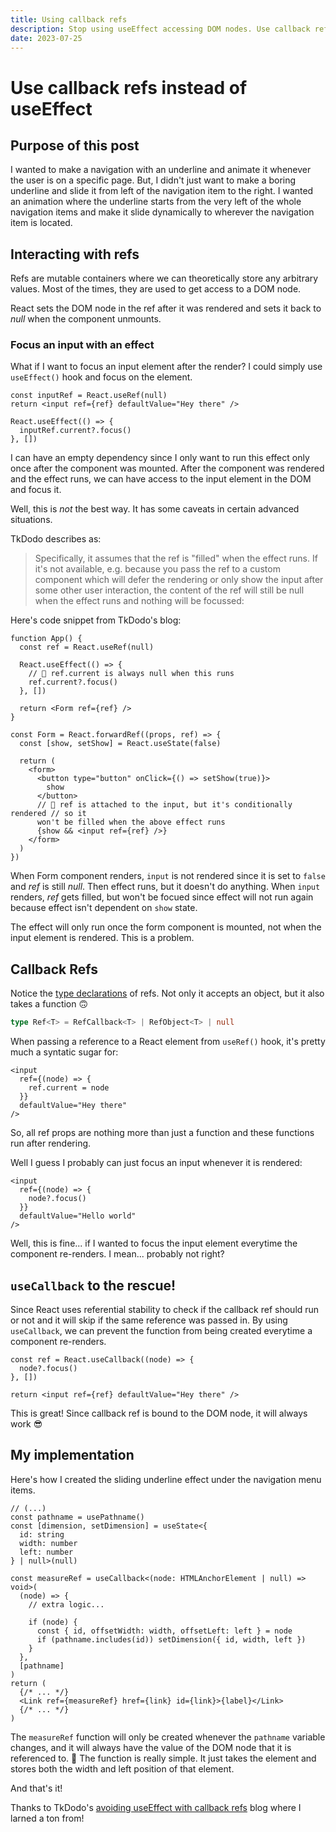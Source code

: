 ```yaml
---
title: Using callback refs
description: Stop using useEffect accessing DOM nodes. Use callback refs!
date: 2023-07-25
---
```


# Use callback refs instead of useEffect

## Purpose of this post

I wanted to make a navigation with an underline and animate it whenever the user is on a specific page. But, I didn't just want to make a boring underline and slide it from left of the navigation item to the right.
I wanted an animation where the underline starts from the very left of the whole navigation items and make it slide dynamically to wherever the navigation item is located.

## Interacting with refs

Refs are mutable containers where we can theoretically store any arbitrary values. Most of the times, they are used to get access to a DOM node.

React sets the DOM node in the ref after it was rendered and sets it back to _null_ when the component unmounts.

### Focus an input with an effect

What if I want to focus an input element after the render? I could simply use `useEffect()` hook and focus on the element.

```tsx title="React"
const inputRef = React.useRef(null)
return <input ref={ref} defaultValue="Hey there" />

React.useEffect(() => {
  inputRef.current?.focus()
}, [])
```

I can have an empty dependency since I only want to run this effect only once after the component was mounted.
After the component was rendered and the effect runs, we can have access to the input element in the DOM and focus it.

Well, this is _not_ the best way. It has some caveats in certain advanced situations.

TkDodo describes as:

> Specifically, it assumes that the ref is "filled" when the effect runs. If it's not available, e.g. because you pass the ref to a custom component which will defer the rendering or only show the input after some other user interaction, the content of the ref will still be null when the effect runs and nothing will be focussed:

Here's code snippet from TkDodo's blog:

```tsx title="React"
function App() {
  const ref = React.useRef(null)

  React.useEffect(() => {
    // 🚨 ref.current is always null when this runs
    ref.current?.focus()
  }, [])

  return <Form ref={ref} />
}

const Form = React.forwardRef((props, ref) => {
  const [show, setShow] = React.useState(false)

  return (
    <form>
      <button type="button" onClick={() => setShow(true)}>
        show
      </button>
      // 🧐 ref is attached to the input, but it's conditionally rendered // so it
      won't be filled when the above effect runs
      {show && <input ref={ref} />}
    </form>
  )
})
```

When Form component renders, `input` is not rendered since it is set to `false` and _ref_ is still _null_.
Then effect runs, but it doesn't do anything. When `input` renders, _ref_ gets filled, but won't be focued since effect will not run again because effect isn't dependent on `show` state.

The effect will only run once the form component is mounted, not when the input element is rendered.
This is a problem.

## Callback Refs

Notice the [type declarations](https://github.com/DefinitelyTyped/DefinitelyTyped/blob/fc9b16957473f81a1d708e6948b8d61e292aeb58/types/react/v17/index.d.ts#L85) of refs. Not only it accepts an object, but it also takes a function 🙃

```typescript
type Ref<T> = RefCallback<T> | RefObject<T> | null
```

When passing a reference to a React element from `useRef()` hook, it's pretty much a syntatic sugar for:

```tsx {3} title="React"
<input
  ref={(node) => {
    ref.current = node
  }}
  defaultValue="Hey there"
/>
```

So, all ref props are nothing more than just a function and these functions run after rendering.

Well I guess I probably can just focus an input whenever it is rendered:

```tsx title="React"
<input
  ref={(node) => {
    node?.focus()
  }}
  defaultValue="Hello world"
/>
```

Well, this is fine... if I wanted to focus the input element everytime the component re-renders. I mean... probably not right?

## `useCallback` to the rescue!

Since React uses referential stability to check if the callback ref should run or not and it will skip if the same reference was passed in.
By using `useCallback`, we can prevent the function from being created everytime a component re-renders.

```tsx title="React"
const ref = React.useCallback((node) => {
  node?.focus()
}, [])

return <input ref={ref} defaultValue="Hey there" />
```

This is great! Since callback ref is bound to the DOM node, it will always work 😎

## My implementation

Here's how I created the sliding underline effect under the navigation menu items.

```tsx title="desktop-nav-item.tsx"
// (...)
const pathname = usePathname()
const [dimension, setDimension] = useState<{
  id: string
  width: number
  left: number
} | null>(null)

const measureRef = useCallback<(node: HTMLAnchorElement | null) => void>(
  (node) => {
    // extra logic...

    if (node) {
      const { id, offsetWidth: width, offsetLeft: left } = node
      if (pathname.includes(id)) setDimension({ id, width, left })
    }
  },
  [pathname]
)
return (
  {/* ... */}
  <Link ref={measureRef} href={link} id={link}>{label}</Link>
  {/* ... */}
)
```

The `measureRef` function will only be created whenever the `pathname` variable changes, and it will always have the value of the DOM node that it is referenced to. 🤗
The function is really simple. It just takes the element and stores both the width and left position of that element.

And that's it!

Thanks to TkDodo's [avoiding useEffect with callback refs](https://tkdodo.eu/blog/avoiding-use-effect-with-callback-refs) blog where I larned a ton from!
